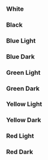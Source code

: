 
<Meta title="Theme/Palette" />

### White

<div className="grid gap-2 grid-cols-10 dark bg-background border border-primary p-2 rounded-xl">
  <div
    children="50"
    className="bg-white-50 text-white-1000 h-10 rounded border border-primary font-bold flex items-center justify-center"
  />
  <div
    children="100"
    className="bg-white-100 text-white-1000 h-10 rounded border border-primary font-bold flex items-center justify-center"
  />
  <div
    children="150"
    className="bg-white-150 text-white-1000 h-10 rounded border border-primary font-bold flex items-center justify-center"
  />
  <div
    children="200"
    className="bg-white-200 text-white-1000 h-10 rounded border border-primary font-bold flex items-center justify-center"
  />
  <div
    children="250"
    className="bg-white-250 text-white-1000 h-10 rounded border border-primary font-bold flex items-center justify-center"
  />
  <div
    children="300"
    className="bg-white-300 text-white-1000 h-10 rounded border border-primary font-bold flex items-center justify-center"
  />
  <div
    children="350"
    className="bg-white-350 text-white-1000 h-10 rounded border border-primary font-bold flex items-center justify-center"
  />
  <div
    children="400"
    className="bg-white-400 text-white-1000 h-10 rounded border border-primary font-bold flex items-center justify-center"
  />
  <div
    children="450"
    className="bg-white-450 text-white-1000 h-10 rounded border border-primary font-bold flex items-center justify-center"
  />
  <div
    children="500"
    className="bg-white-500 text-white-1000 h-10 rounded border border-primary font-bold flex items-center justify-center"
  />
  <div
    children="550"
    className="bg-white-550 text-white-1000 h-10 rounded border border-primary font-bold flex items-center justify-center"
  />
  <div
    children="600"
    className="bg-white-600 text-black-1000 h-10 rounded border border-primary font-bold flex items-center justify-center"
  />
  <div
    children="650"
    className="bg-white-650 text-black-1000 h-10 rounded border border-primary font-bold flex items-center justify-center"
  />
  <div
    children="700"
    className="bg-white-700 text-black-1000 h-10 rounded border border-primary font-bold flex items-center justify-center"
  />
  <div
    children="750"
    className="bg-white-750 text-black-1000 h-10 rounded border border-primary font-bold flex items-center justify-center"
  />
  <div
    children="800"
    className="bg-white-800 text-black-1000 h-10 rounded border border-primary font-bold flex items-center justify-center"
  />
  <div
    children="850"
    className="bg-white-850 text-black-1000 h-10 rounded border border-primary font-bold flex items-center justify-center"
  />
  <div
    children="900"
    className="bg-white-900 text-black-1000 h-10 rounded border border-primary font-bold flex items-center justify-center"
  />
  <div
    children="950"
    className="bg-white-950 text-black-1000 h-10 rounded border border-primary font-bold flex items-center justify-center"
  />
  <div
    children="1000"
    className="bg-white-1000 text-black-1000 h-10 rounded border border-primary font-bold flex items-center justify-center"
  />
</div>

### Black

<div className="grid gap-2 grid-cols-10 bg-background border border-primary p-2 rounded-xl">
  <div
    children="50"
    className="bg-black-50 text-black-1000 h-10 rounded border border-primary font-bold flex items-center justify-center"
  />
  <div
    children="100"
    className="bg-black-100 text-black-1000 h-10 rounded border border-primary font-bold flex items-center justify-center"
  />
  <div
    children="150"
    className="bg-black-150 text-black-1000 h-10 rounded border border-primary font-bold flex items-center justify-center"
  />
  <div
    children="200"
    className="bg-black-200 text-black-1000 h-10 rounded border border-primary font-bold flex items-center justify-center"
  />
  <div
    children="250"
    className="bg-black-250 text-black-1000 h-10 rounded border border-primary font-bold flex items-center justify-center"
  />
  <div
    children="300"
    className="bg-black-300 text-black-1000 h-10 rounded border border-primary font-bold flex items-center justify-center"
  />
  <div
    children="350"
    className="bg-black-350 text-black-1000 h-10 rounded border border-primary font-bold flex items-center justify-center"
  />
  <div
    children="400"
    className="bg-black-400 text-black-1000 h-10 rounded border border-primary font-bold flex items-center justify-center"
  />
  <div
    children="450"
    className="bg-black-450 text-black-1000 h-10 rounded border border-primary font-bold flex items-center justify-center"
  />
  <div
    children="500"
    className="bg-black-500 text-black-1000 h-10 rounded border border-primary font-bold flex items-center justify-center"
  />
  <div
    children="550"
    className="bg-black-550 text-black-1000 h-10 rounded border border-primary font-bold flex items-center justify-center"
  />
  <div
    children="600"
    className="bg-black-600 text-black-1000 h-10 rounded border border-primary font-bold flex items-center justify-center"
  />
  <div
    children="650"
    className="bg-black-650 text-black-1000 h-10 rounded border border-primary font-bold flex items-center justify-center"
  />
  <div
    children="700"
    className="bg-black-700 text-white-1000 h-10 rounded border border-primary font-bold flex items-center justify-center"
  />
  <div
    children="750"
    className="bg-black-750 text-white-1000 h-10 rounded border border-primary font-bold flex items-center justify-center"
  />
  <div
    children="800"
    className="bg-black-800 text-white-1000 h-10 rounded border border-primary font-bold flex items-center justify-center"
  />
  <div
    children="850"
    className="bg-black-850 text-white-1000 h-10 rounded border border-primary font-bold flex items-center justify-center"
  />
  <div
    children="900"
    className="bg-black-900 text-white-1000 h-10 rounded border border-primary font-bold flex items-center justify-center"
  />
  <div
    children="950"
    className="bg-black-950 text-white-1000 h-10 rounded border border-primary font-bold flex items-center justify-center"
  />
  <div
    children="1000"
    className="bg-black-1000 text-white-1000 h-10 rounded border border-primary font-bold flex items-center justify-center"
  />
</div>

### Blue Light

<div className="grid gap-2 grid-cols-10 bg-background border border-primary p-2 rounded-xl">
  <div
    children="50"
    className="bg-blue-50 text-black-1000 h-10 rounded border border-primary font-bold flex items-center justify-center"
  />
  <div
    children="100"
    className="bg-blue-100 text-black-1000 h-10 rounded border border-primary font-bold flex items-center justify-center"
  />
  <div
    children="150"
    className="bg-blue-150 text-black-1000 h-10 rounded border border-primary font-bold flex items-center justify-center"
  />
  <div
    children="200"
    className="bg-blue-200 text-black-1000 h-10 rounded border border-primary font-bold flex items-center justify-center"
  />
  <div
    children="250"
    className="bg-blue-250 text-black-1000 h-10 rounded border border-primary font-bold flex items-center justify-center"
  />
  <div
    children="300"
    className="bg-blue-300 text-black-1000 h-10 rounded border border-primary font-bold flex items-center justify-center"
  />
  <div
    children="350"
    className="bg-blue-350 text-black-1000 h-10 rounded border border-primary font-bold flex items-center justify-center"
  />
  <div
    children="400"
    className="bg-blue-400 text-black-1000 h-10 rounded border border-primary font-bold flex items-center justify-center"
  />
  <div
    children="450"
    className="bg-blue-450 text-black-1000 h-10 rounded border border-primary font-bold flex items-center justify-center"
  />
  <div
    children="500"
    className="bg-blue-500 text-black-1000 h-10 rounded border border-primary font-bold flex items-center justify-center"
  />
  <div
    children="550"
    className="bg-blue-550 text-black-1000 h-10 rounded border border-primary font-bold flex items-center justify-center"
  />
  <div
    children="600"
    className="bg-blue-600 text-black-1000 h-10 rounded border border-primary font-bold flex items-center justify-center"
  />
  <div
    children="650"
    className="bg-blue-650 text-white-1000 h-10 rounded border border-primary font-bold flex items-center justify-center"
  />
  <div
    children="700"
    className="bg-blue-700 text-white-1000 h-10 rounded border border-primary font-bold flex items-center justify-center"
  />
  <div
    children="750"
    className="bg-blue-750 text-white-1000 h-10 rounded border border-primary font-bold flex items-center justify-center"
  />
  <div
    children="800"
    className="bg-blue-800 text-white-1000 h-10 rounded border border-primary font-bold flex items-center justify-center"
  />
  <div
    children="850"
    className="bg-blue-850 text-white-1000 h-10 rounded border border-primary font-bold flex items-center justify-center"
  />
  <div
    children="900"
    className="bg-blue-900 text-white-1000 h-10 rounded border border-primary font-bold flex items-center justify-center"
  />
  <div
    children="950"
    className="bg-blue-950 text-white-1000 h-10 rounded border border-primary font-bold flex items-center justify-center"
  />
  <div
    children="1000"
    className="bg-blue-1000 text-white-1000 h-10 rounded border border-primary font-bold flex items-center justify-center"
  />
</div>

### Blue Dark

<div className="grid gap-2 grid-cols-10 dark bg-background border border-primary p-2 rounded-xl">
  <div
    children="50"
    className="bg-blue-50 text-white-1000 h-10 rounded border border-primary font-bold flex items-center justify-center"
  />
  <div
    children="100"
    className="bg-blue-100 text-white-1000 h-10 rounded border border-primary font-bold flex items-center justify-center"
  />
  <div
    children="150"
    className="bg-blue-150 text-white-1000 h-10 rounded border border-primary font-bold flex items-center justify-center"
  />
  <div
    children="200"
    className="bg-blue-200 text-white-1000 h-10 rounded border border-primary font-bold flex items-center justify-center"
  />
  <div
    children="250"
    className="bg-blue-250 text-white-1000 h-10 rounded border border-primary font-bold flex items-center justify-center"
  />
  <div
    children="300"
    className="bg-blue-300 text-white-1000 h-10 rounded border border-primary font-bold flex items-center justify-center"
  />
  <div
    children="350"
    className="bg-blue-350 text-white-1000 h-10 rounded border border-primary font-bold flex items-center justify-center"
  />
  <div
    children="400"
    className="bg-blue-400 text-white-1000 h-10 rounded border border-primary font-bold flex items-center justify-center"
  />
  <div
    children="450"
    className="bg-blue-450 text-white-1000 h-10 rounded border border-primary font-bold flex items-center justify-center"
  />
  <div
    children="500"
    className="bg-blue-500 text-white-1000 h-10 rounded border border-primary font-bold flex items-center justify-center"
  />
  <div
    children="550"
    className="bg-blue-550 text-white-1000 h-10 rounded border border-primary font-bold flex items-center justify-center"
  />
  <div
    children="600"
    className="bg-blue-600 text-white-1000 h-10 rounded border border-primary font-bold flex items-center justify-center"
  />
  <div
    children="650"
    className="bg-blue-650 text-white-1000 h-10 rounded border border-primary font-bold flex items-center justify-center"
  />
  <div
    children="700"
    className="bg-blue-700 text-white-1000 h-10 rounded border border-primary font-bold flex items-center justify-center"
  />
  <div
    children="750"
    className="bg-blue-750 text-white-1000 h-10 rounded border border-primary font-bold flex items-center justify-center"
  />
  <div
    children="800"
    className="bg-blue-800 text-white-1000 h-10 rounded border border-primary font-bold flex items-center justify-center"
  />
  <div
    children="850"
    className="bg-blue-850 text-white-1000 h-10 rounded border border-primary font-bold flex items-center justify-center"
  />
  <div
    children="900"
    className="bg-blue-900 text-white-1000 h-10 rounded border border-primary font-bold flex items-center justify-center"
  />
  <div
    children="950"
    className="bg-blue-950 text-white-1000 h-10 rounded border border-primary font-bold flex items-center justify-center"
  />
  <div
    children="1000"
    className="bg-blue-1000 text-white-1000 h-10 rounded border border-primary font-bold flex items-center justify-center"
  />
</div>

### Green Light

<div className="grid gap-2 grid-cols-10 bg-background border border-primary p-2 rounded-xl">
  <div
    children="50"
    className="bg-green-50 text-black-1000 h-10 rounded border border-primary font-bold flex items-center justify-center"
  />
  <div
    children="100"
    className="bg-green-100 text-black-1000 h-10 rounded border border-primary font-bold flex items-center justify-center"
  />
  <div
    children="150"
    className="bg-green-150 text-black-1000 h-10 rounded border border-primary font-bold flex items-center justify-center"
  />
  <div
    children="200"
    className="bg-green-200 text-black-1000 h-10 rounded border border-primary font-bold flex items-center justify-center"
  />
  <div
    children="250"
    className="bg-green-250 text-black-1000 h-10 rounded border border-primary font-bold flex items-center justify-center"
  />
  <div
    children="300"
    className="bg-green-300 text-black-1000 h-10 rounded border border-primary font-bold flex items-center justify-center"
  />
  <div
    children="350"
    className="bg-green-350 text-black-1000 h-10 rounded border border-primary font-bold flex items-center justify-center"
  />
  <div
    children="400"
    className="bg-green-400 text-black-1000 h-10 rounded border border-primary font-bold flex items-center justify-center"
  />
  <div
    children="450"
    className="bg-green-450 text-black-1000 h-10 rounded border border-primary font-bold flex items-center justify-center"
  />
  <div
    children="500"
    className="bg-green-500 text-black-1000 h-10 rounded border border-primary font-bold flex items-center justify-center"
  />
  <div
    children="550"
    className="bg-green-550 text-black-1000 h-10 rounded border border-primary font-bold flex items-center justify-center"
  />
  <div
    children="600"
    className="bg-green-600 text-black-1000 h-10 rounded border border-primary font-bold flex items-center justify-center"
  />
  <div
    children="650"
    className="bg-green-650 text-black-1000 h-10 rounded border border-primary font-bold flex items-center justify-center"
  />
  <div
    children="700"
    className="bg-green-700 text-white-1000 h-10 rounded border border-primary font-bold flex items-center justify-center"
  />
  <div
    children="750"
    className="bg-green-750 text-white-1000 h-10 rounded border border-primary font-bold flex items-center justify-center"
  />
  <div
    children="800"
    className="bg-green-800 text-white-1000 h-10 rounded border border-primary font-bold flex items-center justify-center"
  />
  <div
    children="850"
    className="bg-green-850 text-white-1000 h-10 rounded border border-primary font-bold flex items-center justify-center"
  />
  <div
    children="900"
    className="bg-green-900 text-white-1000 h-10 rounded border border-primary font-bold flex items-center justify-center"
  />
  <div
    children="950"
    className="bg-green-950 text-white-1000 h-10 rounded border border-primary font-bold flex items-center justify-center"
  />
  <div
    children="1000"
    className="bg-green-1000 text-white-1000 h-10 rounded border border-primary font-bold flex items-center justify-center"
  />
</div>

### Green Dark

<div className="grid gap-2 grid-cols-10 dark bg-background border border-primary p-2 rounded-xl">
  <div
    children="50"
    className="bg-green-50 text-white-1000 h-10 rounded border border-primary font-bold flex items-center justify-center"
  />
  <div
    children="100"
    className="bg-green-100 text-white-1000 h-10 rounded border border-primary font-bold flex items-center justify-center"
  />
  <div
    children="150"
    className="bg-green-150 text-white-1000 h-10 rounded border border-primary font-bold flex items-center justify-center"
  />
  <div
    children="200"
    className="bg-green-200 text-white-1000 h-10 rounded border border-primary font-bold flex items-center justify-center"
  />
  <div
    children="250"
    className="bg-green-250 text-white-1000 h-10 rounded border border-primary font-bold flex items-center justify-center"
  />
  <div
    children="300"
    className="bg-green-300 text-white-1000 h-10 rounded border border-primary font-bold flex items-center justify-center"
  />
  <div
    children="350"
    className="bg-green-350 text-white-1000 h-10 rounded border border-primary font-bold flex items-center justify-center"
  />
  <div
    children="400"
    className="bg-green-400 text-white-1000 h-10 rounded border border-primary font-bold flex items-center justify-center"
  />
  <div
    children="450"
    className="bg-green-450 text-white-1000 h-10 rounded border border-primary font-bold flex items-center justify-center"
  />
  <div
    children="500"
    className="bg-green-500 text-white-1000 h-10 rounded border border-primary font-bold flex items-center justify-center"
  />
  <div
    children="550"
    className="bg-green-550 text-white-1000 h-10 rounded border border-primary font-bold flex items-center justify-center"
  />
  <div
    children="600"
    className="bg-green-600 text-black-1000 h-10 rounded border border-primary font-bold flex items-center justify-center"
  />
  <div
    children="650"
    className="bg-green-650 text-black-1000 h-10 rounded border border-primary font-bold flex items-center justify-center"
  />
  <div
    children="700"
    className="bg-green-700 text-white-1000 h-10 rounded border border-primary font-bold flex items-center justify-center"
  />
  <div
    children="750"
    className="bg-green-750 text-white-1000 h-10 rounded border border-primary font-bold flex items-center justify-center"
  />
  <div
    children="800"
    className="bg-green-800 text-white-1000 h-10 rounded border border-primary font-bold flex items-center justify-center"
  />
  <div
    children="850"
    className="bg-green-850 text-white-1000 h-10 rounded border border-primary font-bold flex items-center justify-center"
  />
  <div
    children="900"
    className="bg-green-900 text-white-1000 h-10 rounded border border-primary font-bold flex items-center justify-center"
  />
  <div
    children="950"
    className="bg-green-950 text-white-1000 h-10 rounded border border-primary font-bold flex items-center justify-center"
  />
  <div
    children="1000"
    className="bg-green-1000 text-white-1000 h-10 rounded border border-primary font-bold flex items-center justify-center"
  />
</div>

### Yellow Light

<div className="grid gap-2 grid-cols-10 bg-background border border-primary p-2 rounded-xl">
  <div
    children="50"
    className="bg-yellow-50 text-black-1000 h-10 rounded border border-primary font-bold flex items-center justify-center"
  />
  <div
    children="100"
    className="bg-yellow-100 text-black-1000 h-10 rounded border border-primary font-bold flex items-center justify-center"
  />
  <div
    children="150"
    className="bg-yellow-150 text-black-1000 h-10 rounded border border-primary font-bold flex items-center justify-center"
  />
  <div
    children="200"
    className="bg-yellow-200 text-black-1000 h-10 rounded border border-primary font-bold flex items-center justify-center"
  />
  <div
    children="250"
    className="bg-yellow-250 text-black-1000 h-10 rounded border border-primary font-bold flex items-center justify-center"
  />
  <div
    children="300"
    className="bg-yellow-300 text-black-1000 h-10 rounded border border-primary font-bold flex items-center justify-center"
  />
  <div
    children="350"
    className="bg-yellow-350 text-black-1000 h-10 rounded border border-primary font-bold flex items-center justify-center"
  />
  <div
    children="400"
    className="bg-yellow-400 text-black-1000 h-10 rounded border border-primary font-bold flex items-center justify-center"
  />
  <div
    children="450"
    className="bg-yellow-450 text-black-1000 h-10 rounded border border-primary font-bold flex items-center justify-center"
  />
  <div
    children="500"
    className="bg-yellow-500 text-black-1000 h-10 rounded border border-primary font-bold flex items-center justify-center"
  />
  <div
    children="550"
    className="bg-yellow-550 text-black-1000 h-10 rounded border border-primary font-bold flex items-center justify-center"
  />
  <div
    children="600"
    className="bg-yellow-600 text-black-1000 h-10 rounded border border-primary font-bold flex items-center justify-center"
  />
  <div
    children="650"
    className="bg-yellow-650 text-black-1000 h-10 rounded border border-primary font-bold flex items-center justify-center"
  />
  <div
    children="700"
    className="bg-yellow-700 text-black-1000 h-10 rounded border border-primary font-bold flex items-center justify-center"
  />
  <div
    children="750"
    className="bg-yellow-750 text-black-1000 h-10 rounded border border-primary font-bold flex items-center justify-center"
  />
  <div
    children="800"
    className="bg-yellow-800 text-black-1000 h-10 rounded border border-primary font-bold flex items-center justify-center"
  />
  <div
    children="850"
    className="bg-yellow-850 text-black-1000 h-10 rounded border border-primary font-bold flex items-center justify-center"
  />
  <div
    children="900"
    className="bg-yellow-900 text-black-1000 h-10 rounded border border-primary font-bold flex items-center justify-center"
  />
  <div
    children="950"
    className="bg-yellow-950 text-black-1000 h-10 rounded border border-primary font-bold flex items-center justify-center"
  />
  <div
    children="1000"
    className="bg-yellow-1000 text-black-1000 h-10 rounded border border-primary font-bold flex items-center justify-center"
  />
</div>

### Yellow Dark

<div className="grid gap-2 grid-cols-10 dark bg-background border border-primary p-2 rounded-xl">
  <div
    children="50"
    className="bg-yellow-50 text-white-1000 h-10 rounded border border-primary font-bold flex items-center justify-center"
  />
  <div
    children="100"
    className="bg-yellow-100 text-white-1000 h-10 rounded border border-primary font-bold flex items-center justify-center"
  />
  <div
    children="150"
    className="bg-yellow-150 text-white-1000 h-10 rounded border border-primary font-bold flex items-center justify-center"
  />
  <div
    children="200"
    className="bg-yellow-200 text-white-1000 h-10 rounded border border-primary font-bold flex items-center justify-center"
  />
  <div
    children="250"
    className="bg-yellow-250 text-white-1000 h-10 rounded border border-primary font-bold flex items-center justify-center"
  />
  <div
    children="300"
    className="bg-yellow-300 text-white-1000 h-10 rounded border border-primary font-bold flex items-center justify-center"
  />
  <div
    children="350"
    className="bg-yellow-350 text-white-1000 h-10 rounded border border-primary font-bold flex items-center justify-center"
  />
  <div
    children="400"
    className="bg-yellow-400 text-white-1000 h-10 rounded border border-primary font-bold flex items-center justify-center"
  />
  <div
    children="450"
    className="bg-yellow-450 text-black-1000 h-10 rounded border border-primary font-bold flex items-center justify-center"
  />
  <div
    children="500"
    className="bg-yellow-500 text-black-1000 h-10 rounded border border-primary font-bold flex items-center justify-center"
  />
  <div
    children="550"
    className="bg-yellow-550 text-black-1000 h-10 rounded border border-primary font-bold flex items-center justify-center"
  />
  <div
    children="600"
    className="bg-yellow-600 text-black-1000 h-10 rounded border border-primary font-bold flex items-center justify-center"
  />
  <div
    children="650"
    className="bg-yellow-650 text-black-1000 h-10 rounded border border-primary font-bold flex items-center justify-center"
  />
  <div
    children="700"
    className="bg-yellow-700 text-black-1000 h-10 rounded border border-primary font-bold flex items-center justify-center"
  />
  <div
    children="750"
    className="bg-yellow-750 text-black-1000 h-10 rounded border border-primary font-bold flex items-center justify-center"
  />
  <div
    children="800"
    className="bg-yellow-800 text-black-1000 h-10 rounded border border-primary font-bold flex items-center justify-center"
  />
  <div
    children="850"
    className="bg-yellow-850 text-black-1000 h-10 rounded border border-primary font-bold flex items-center justify-center"
  />
  <div
    children="900"
    className="bg-yellow-900 text-black-1000 h-10 rounded border border-primary font-bold flex items-center justify-center"
  />
  <div
    children="950"
    className="bg-yellow-950 text-black-1000 h-10 rounded border border-primary font-bold flex items-center justify-center"
  />
  <div
    children="1000"
    className="bg-yellow-1000 text-black-1000 h-10 rounded border border-primary font-bold flex items-center justify-center"
  />
</div>

### Red Light

<div className="grid gap-2 grid-cols-10 bg-background border border-primary p-2 rounded-xl">
  <div
    children="50"
    className="bg-red-50 text-black-1000 h-10 rounded border border-primary font-bold flex items-center justify-center"
  />
  <div
    children="100"
    className="bg-red-100 text-black-1000 h-10 rounded border border-primary font-bold flex items-center justify-center"
  />
  <div
    children="150"
    className="bg-red-150 text-black-1000 h-10 rounded border border-primary font-bold flex items-center justify-center"
  />
  <div
    children="200"
    className="bg-red-200 text-black-1000 h-10 rounded border border-primary font-bold flex items-center justify-center"
  />
  <div
    children="250"
    className="bg-red-250 text-black-1000 h-10 rounded border border-primary font-bold flex items-center justify-center"
  />
  <div
    children="300"
    className="bg-red-300 text-black-1000 h-10 rounded border border-primary font-bold flex items-center justify-center"
  />
  <div
    children="350"
    className="bg-red-350 text-black-1000 h-10 rounded border border-primary font-bold flex items-center justify-center"
  />
  <div
    children="400"
    className="bg-red-400 text-black-1000 h-10 rounded border border-primary font-bold flex items-center justify-center"
  />
  <div
    children="450"
    className="bg-red-450 text-black-1000 h-10 rounded border border-primary font-bold flex items-center justify-center"
  />
  <div
    children="500"
    className="bg-red-500 text-black-1000 h-10 rounded border border-primary font-bold flex items-center justify-center"
  />
  <div
    children="550"
    className="bg-red-550 text-black-1000 h-10 rounded border border-primary font-bold flex items-center justify-center"
  />
  <div
    children="600"
    className="bg-red-600 text-white-1000 h-10 rounded border border-primary font-bold flex items-center justify-center"
  />
  <div
    children="650"
    className="bg-red-650 text-white-1000 h-10 rounded border border-primary font-bold flex items-center justify-center"
  />
  <div
    children="700"
    className="bg-red-700 text-white-1000 h-10 rounded border border-primary font-bold flex items-center justify-center"
  />
  <div
    children="750"
    className="bg-red-750 text-white-1000 h-10 rounded border border-primary font-bold flex items-center justify-center"
  />
  <div
    children="800"
    className="bg-red-800 text-white-1000 h-10 rounded border border-primary font-bold flex items-center justify-center"
  />
  <div
    children="850"
    className="bg-red-850 text-white-1000 h-10 rounded border border-primary font-bold flex items-center justify-center"
  />
  <div
    children="900"
    className="bg-red-900 text-white-1000 h-10 rounded border border-primary font-bold flex items-center justify-center"
  />
  <div
    children="950"
    className="bg-red-950 text-white-1000 h-10 rounded border border-primary font-bold flex items-center justify-center"
  />
  <div
    children="1000"
    className="bg-red-1000 text-white-1000 h-10 rounded border border-primary font-bold flex items-center justify-center"
  />
</div>

### Red Dark

<div className="grid gap-2 grid-cols-10 dark bg-background border border-primary p-2 rounded-xl">
  <div
    children="50"
    className="bg-red-50 text-white-1000 h-10 rounded border border-primary font-bold flex items-center justify-center"
  />
  <div
    children="100"
    className="bg-red-100 text-white-1000 h-10 rounded border border-primary font-bold flex items-center justify-center"
  />
  <div
    children="150"
    className="bg-red-150 text-white-1000 h-10 rounded border border-primary font-bold flex items-center justify-center"
  />
  <div
    children="200"
    className="bg-red-200 text-white-1000 h-10 rounded border border-primary font-bold flex items-center justify-center"
  />
  <div
    children="250"
    className="bg-red-250 text-white-1000 h-10 rounded border border-primary font-bold flex items-center justify-center"
  />
  <div
    children="300"
    className="bg-red-300 text-white-1000 h-10 rounded border border-primary font-bold flex items-center justify-center"
  />
  <div
    children="350"
    className="bg-red-350 text-white-1000 h-10 rounded border border-primary font-bold flex items-center justify-center"
  />
  <div
    children="400"
    className="bg-red-400 text-white-1000 h-10 rounded border border-primary font-bold flex items-center justify-center"
  />
  <div
    children="450"
    className="bg-red-450 text-white-1000 h-10 rounded border border-primary font-bold flex items-center justify-center"
  />
  <div
    children="500"
    className="bg-red-500 text-white-1000 h-10 rounded border border-primary font-bold flex items-center justify-center"
  />
  <div
    children="550"
    className="bg-red-550 text-white-1000 h-10 rounded border border-primary font-bold flex items-center justify-center"
  />
  <div
    children="600"
    className="bg-red-600 text-white-1000 h-10 rounded border border-primary font-bold flex items-center justify-center"
  />
  <div
    children="650"
    className="bg-red-650 text-white-1000 h-10 rounded border border-primary font-bold flex items-center justify-center"
  />
  <div
    children="700"
    className="bg-red-700 text-white-1000 h-10 rounded border border-primary font-bold flex items-center justify-center"
  />
  <div
    children="750"
    className="bg-red-750 text-white-1000 h-10 rounded border border-primary font-bold flex items-center justify-center"
  />
  <div
    children="800"
    className="bg-red-800 text-white-1000 h-10 rounded border border-primary font-bold flex items-center justify-center"
  />
  <div
    children="850"
    className="bg-red-850 text-white-1000 h-10 rounded border border-primary font-bold flex items-center justify-center"
  />
  <div
    children="900"
    className="bg-red-900 text-white-1000 h-10 rounded border border-primary font-bold flex items-center justify-center"
  />
  <div
    children="950"
    className="bg-red-950 text-white-1000 h-10 rounded border border-primary font-bold flex items-center justify-center"
  />
  <div
    children="1000"
    className="bg-red-1000 text-white-1000 h-10 rounded border border-primary font-bold flex items-center justify-center"
  />
</div>
